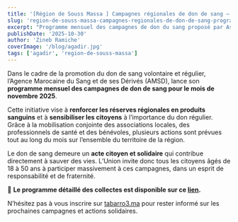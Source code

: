 ```yaml
---
title: '[Région de Souss Massa ] Campagnes régionales de don de sang – Programme de novembre 2025'
slug: 'region-de-souss-massa-campagnes-regionales-de-don-de-sang-programme-de-novembre-2025'
excerpt: "Programme mensuel des campagnes de don du sang proposé par Association al Amal des Donneurs du Sang de la région de Souss-Massa pour le mois de novembre 2025, en coordination avec l'Agence marocaine du sang et des dérivés de la région Souss-Massa."
publishDate: '2025-10-30'
author: 'Zineb Ramiche'
coverImage: '/blog/agadir.jpg'
tags: ['agadir', 'region-de-souss-massa']
---
```


Dans le cadre de la promotion du don de sang volontaire et régulier, l’Agence Marocaine du Sang et de ses Dérivés (AMSD), lance son **programme mensuel des campagnes de don de sang pour le mois de novembre 2025**.

Cette initiative vise à **renforcer les réserves régionales en produits sanguins** et à **sensibiliser les citoyens** à l’importance du don régulier. Grâce à la mobilisation conjointe des associations locales, des professionnels de santé et des bénévoles, plusieurs actions sont prévues tout au long du mois sur l’ensemble du territoire de la région.

Le don de sang demeure un **acte citoyen et solidaire** qui contribue directement à sauver des vies. L’Union invite donc tous les citoyens âgés de 18 à 50 ans à participer massivement à ces campagnes, dans un esprit de responsabilité et de fraternité.

🔗 **Le programme détaillé des collectes est disponible sur ce [lien](https://tabarro3.ma/campaigns).**

N’hésitez pas à vous inscrire sur [tabarro3.ma](http://tabarro3.ma) pour rester informé sur les prochaines campagnes et actions solidaires.
